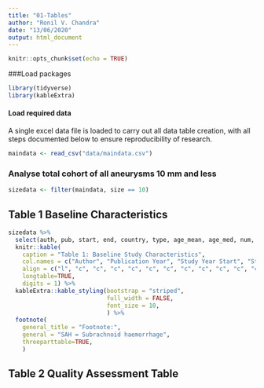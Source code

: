 ```yaml
---
title: "01-Tables"
author: "Ronil V. Chandra"
date: "13/06/2020"
output: html_document
---
```


```r
knitr::opts_chunk$set(echo = TRUE)
```

###Load packages

```r

library(tidyverse)
library(kableExtra)
```

#### Load required data

A single excel data file is loaded to carry out all data table creation, with all steps documented below to ensure reproducibility of research.

```r

maindata <- read_csv("data/maindata.csv")
```


### Analyse total cohort of all aneurysms 10 mm and less 

```r

sizedata <- filter(maindata, size == 10)

```



## Table 1 Baseline Characteristics 


```r

sizedata %>%
  select(auth, pub, start, end, country, type, age_mean, age_med, num, num_anr_tot, psah_tot, fu_mean_tot, fu_med_tot, rupt, rupt_psah) %>%
  knitr::kable(
    caption = "Table 1: Baseline Study Characteristics",
    col.names = c("Author", "Publication Year", "Study Year Start", "Study Year End", "Source Population", "Study Type", "Mean Age", "Median Age", "Number of Total Patients Observed", "Number of Total Aneurysms Observed", "Number of Total Patients with prior SAH Observed", "Mean Total Follow up (Months)", "Median Total Follow up (Months)", "Number of Patients with rupture", "Number of Patients with prior SAH and rupture"),
    align = c("l", "c", "c", "c", "c", "c", "c", "c", "c", "c", "c", "c"),
    longtable=TRUE,
    digits = 1) %>%
  kableExtra::kable_styling(bootstrap = "striped", 
                            full_width = FALSE,
                            font_size = 10,
                            ) %>%
  footnote(
    general_title = "Footnote:",
    general = "SAH = Subrachnoid haemorrhage",
    threeparttable=TRUE,
    )


```


## Table 2 Quality Assessment Table


